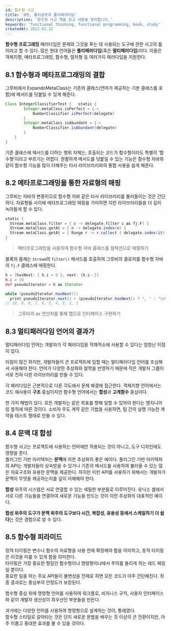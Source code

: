 ```yaml
---
id: 함수형 사고
title: '8장, 폴리글랏과 폴리패러다임'
description: '함수형 사고 책을 읽고 내용을 정리합니다.'
keywords: 'functional thinking, functional programming, book, study'
createdAt: 2022.02.22
---
```


**함수형 프로그래밍** 패러다임은 문제와 그것을 푸는 데 사용되는 도구에 관한 사고의 틀이라고 할 수 있다. 많은 현대 언어들은 **폴리패러다임**(혹은 **멀티패러다임**)이다. 이들은 객체지향, 메타프로그래밍, 함수형, 절차형 등 여러가지 패러다임을 지원한다.

## 8.1 함수형과 메타프로그래밍의 결합

그루비에서 ExpandoMetaClass는 기존의 클래스(언어가 제공하는 기본 클래스를 포함)에 메서드를 덧붙일 수 있게 해준다.

```groovy
Class IntegerClassifierTest { 	static {
		Integer.metaClass.isPerfect = {->
			NumberClassifier.isPerfect(delegate)
		}
		Integer.metaClass.isAbundant = {->
			NumberClassifier.isAbundant(delegate)
		}
	}
}
```

기존 클래스에 메서드를 더하는 행위 자체는, 호출되는 코드가 함수형이라도 특별히 ‘함수형’이라고 부르기는 어렵다. 원활하게 메서드를 덧붙일 수 있는 기능은 함수형 자바와 같이 함수형 기능을 많이 더해주는 타사 라이브러리와의 통합 사용을 쉽게 해준다.

## 8.2 메타프로그래밍을 통한 자료형의 매핑

그루비는 자바의 변종이므로 함수형 자바 같은 타사 라이브러리를 불러들이는 것은 간단하다.
자료형들 사이에 메타프로그래밍 매핑을 가미하면 이런 라이브러리들을 더 깊이 녹아들게 할 수 있다.

```groovy
static {
  Stream.metaClass.filter = { c -> delegate.filter c as fj.F) }
  Stream.metaClass.getAt = { n -> delegate.index(n) }
  Stream.metaClass.getAt = { Range r -> r.collect { delegate.index(it) } }
}
```

> 메타프로그래밍을 사용하여 함수형 자바 클래스를 컬렉션으로 매핑하기

블록의 몸체는 `Stream`의 `filter()` 메서드를 호출하여 그루비의 클로저를 함수형 자바의 `fj.F` 클래스에 매핑한다.

```groovy
h = [hasNext: { h.i > 0 }, next: {h.i--}]
h.i = 10
def pseudoIterator = h as Iterator

while (pseudoIterator.hasNext())
  print pseudoIterator.next() + (pseudoIterator.hasNext() ? ", " : "\n")
// 10, 9, 8, 7, 6, 5, 4, 3, 2, 1
```

> 그루비의 as 연산자를 통해 맵으로 인터페이스 구현하기

## 8.3 멀티패러다임 언어의 결과가

멀티패러다임 언어는 개발자가 각 패러다임을 적재적소에 사용할 수 있다는 엄청난 이점이 있다.

이점이 많긴 하지만, 개발자들이 큰 프로젝트에 임할 때는 멀티패러다임 언어를 조심해서 사용해야 한다.
언어가 다양한 추상화와 철학을 반영하기 때문에 작은 개발자 그룹이 서로 전혀 다른 라이브러리를 만들 수 있다.

각 패러다임은 근본적으로 다른 각도에서 문제 해결에 접근한다. 객체지향 언어에서는 코드 재사용이 **구조** 중심이지만 함수형 언어에서는 **합성**과 **고계함수** 중심이다.

한 가지 해법이 있다. 모든 개발자는 같은 목표를 향해 일할 수 있어야 한다는 엔지니어링 철칙에 따른 것이다. 소비자 주도 계약 같은 기법을 사용하면, 팀 간의 실행 가능한 계약을 테스트 형태로 만들 수 있다.

## 8.4 문맥 대 합성

함수형 사고는 프로젝트에 사용하는 언어에만 적용되는 것이 아니고, 도구 디자인에도 영향을 준다.<br/>
플러그인 기반 아키텍처는 **문맥**에 의한 추상화의 좋은 예이다.
플러그인 기반 아키텍처의 API는 개발자들이 상속받을 수 있거나 기존의 메서드를 사용하여 불러올 수 있는 많은 자료구조와 유용한 문맥을 제공한다.
하지만 이런 API를 사용하기 위해서는 개발자가 문맥이 무엇을 제공하는지를 깊이 이해해야 한다.

**합성** 위주의 시스템은 서로 연결할 수 있는 세밀한 부분들로 이루어진다.
유닉스 셸에서 서로 다른 기능들을 연결하여 새로운 기능을 만드는 것이 이런 추상화의 대표적인 예이다.

**합성 위주의 도구가 문맥 위주의 도구보다 시간, 복잡성, 유용성 등에서 스케일하기 더 쉽다**는 것은 경험으로 알 수 있다.

## 8.5 함수형 피라미드

정적 타이핑은 변수나 함수의 자료형을 사용 전에 확정해야 함을 의미하고, 동적 타이핑은 이것을 미룰 수 있게 함을 의미한다.<br/>
타이핑은 가장 중요한 형질인 함수형이냐 명령형이냐에서 주의를 돌리게 하는 레드 헤링일 뿐이다.<br/>
중요한 일을 하는 주요 API들이 불변성을 전제로 하면 모든 코드가 아주 간단해진다. 최종 결과로는 중심부의 안정도가 보장된다.

함수형 중심 위에 명령형 언어를 사용하여 워크플로, 비지니스 규칙, 사용자 인터페이스와 같이 개발자 생산성이 최우선인 부분들을 만든다.

과거에는 다양한 언어를 사용하여 명령형으로 설계하는 것이, 통례였다.<br/>
함수형 스타일로 갈아타는 것은 단지 새로운 문법을 배우는 것 이상의 큰 전환이지만, 아주 이롭고 중대한 효과를 볼 수 있을 것이다.
